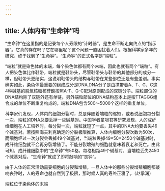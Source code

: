 ```yaml
---
---
---
```

title: 人体内有“生命钟”吗
---




“生命钟”在这里指的是记录每个人寿限的“计时器”，是生命不断走向终点的“指示器”。它真的存在吗？它在哪里呢？这个问题一直困扰着人们。根据科学家多年的研究，终于找到了“生命钟”。“生命钟”的正式名字是“端粒”。

“端粒”就是染色体的末端，每个染色体都有两个末端，因此也就有两个“端粒”。有人把染色体比作鞋带，端粒就是鞋带头，尽管鞋带头与鞋带的其他部分的成分一样，但鞋带头更结实，这说明鞋带头的结构与鞋带在某些部位还是有些差别。事实确实如此，染色体最重要的组成成分是DNA,DNA分子是由携带着A、T、G、C这4种碱基的脱氧核糖核苷酸按照A-T、G-C配对原则配成的双链分子。端粒部位的DNA结构除了双链外还有单链，另外端粒部位的DNA结构基本上是按TTAGGG组合成的单位不断重复构成的，端粒DNA包含500～5000个这样的重复单位。

科学家们发现，人体内的细胞分裂时，总是伴随着端粒的缩短，或者说细胞每分裂一次，端粒的DNA总要丢掉一些碱基对。中国学者童坦君等研究发现，人的成纤维细胞在人工培养时，每分裂一次，端粒就短了一点，其中的DNA大约要丢失49个碱基对。若按照海夫利克确定的分裂极限推算，人体内细胞分裂次数为50次，而细胞经过一次分裂会丢掉49个碱基对，当端粒丢掉49×50=2450个碱基对时，成纤维细胞就不会再分裂增殖了。不能分裂增殖的细胞就意味着衰老和死亡。由此可知，成纤维细胞中的“生命钟”有50格，每格相距49个碱基对，当端粒丢失2450个碱基对后，“生命钟”就成了即将敲响的“丧钟”。

由于人体的正常活动需要细胞的分裂和增殖，一旦人体中的那些分裂增殖细胞都敲响丧钟时，人的寿命也就自然到了极限，那时候人真的寿终正寝了。（赵承渊）

端粒位于染色体的末端